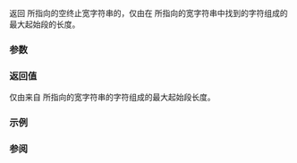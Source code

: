 {{cpp/title|wcsspn}}
{{cpp/string/wide/navbar}}
{{ddcl|header=cwchar|
size_t wcsspn( const wchar_t* dest, const wchar_t* src );
}}

返回 {{c|dest}} 所指向的空终止宽字符串的，仅由在 {{c|src}} 所指向的宽字符串中找到的字符组成的最大起始段的长度。

===参数===
{{par begin}}
{{par|dest|指向要分析的空终止宽字符串的指针}}
{{par|src|指向含有要搜索的字符的空终止宽字符串的指针}}
{{par end}}

===返回值===
仅由来自 {{c|src}} 所指向的宽字符串的字符组成的最大起始段长度。

===示例===
{{example
|code=
#include &lt;cwchar&gt;
#include &lt;iostream&gt;
#include &lt;locale&gt;

int main()
{
    wchar_t dest[] = L"白猫 黑狗 甲虫";
    const wchar_t src[] = L" 狗猫 白黑 ";
    const std::size_t len = std::wcsspn(dest, src);
    dest[len] = L'\0'; // 终止片段以便打印输出

    std::wcout.imbue(std::locale("en_US.utf8"));
    std::wcout &lt;&lt; L"最大初始段的长度是 " &lt;&lt; len &lt;&lt; L"。\n";
    std::wcout &lt;&lt; L"该片段为 \"" &lt;&lt; dest &lt;&lt; L"\"。\n";
}
|p=true &lt;!-- gcc may not print hieroglyphs, while clang does --&gt;
|output=
最大初始段的长度是 6。
该片段为 "白猫 黑狗 "。
}}

===参阅===
{{dsc begin}}
{{dsc inc|cpp/string/wide/dsc wcscspn}}
{{dsc inc|cpp/string/wide/dsc wcspbrk}}
{{dsc see c|c/string/wide/wcsspn}}
{{dsc end}}

{{langlinks|de|en|es|fr|it|ja|pt|ru}}